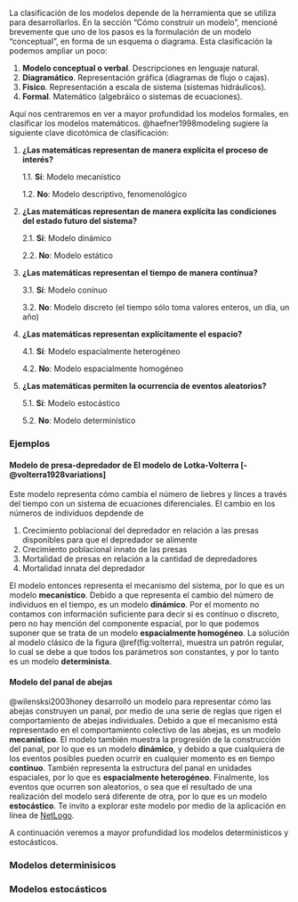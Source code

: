 La clasificación de los modelos depende de la herramienta que se utiliza para desarrollarlos. En la sección "Cómo construir un modelo", mencioné brevemente que uno de los pasos es la formulación de un modelo "conceptual", en forma de un esquema o diagrama. Esta clasificación la podemos ampliar un poco:

1. **Modelo conceptual o verbal**. Descripciones en lenguaje natural.
2. **Diagramático**. Representación gráfica (diagramas de flujo o cajas).
3. **Físico**. Representación a escala de sistema (sistemas hidráulicos).
4. **Formal**. Matemático (algebráico o sistemas de ecuaciones).

Aquí nos centraremos en ver a mayor profundidad los modelos formales, en clasificar los modelos matemáticos. @haefner1998modeling sugiere la siguiente clave dicotómica de clasificación:

1. **¿Las matemáticas representan de manera explícita el proceso de interés?**

    1.1. **Sí**: Modelo mecanístico
    
    1.2. **No**: Modelo descriptivo, fenomenológico
    
2. **¿Las matemáticas representan de manera explícita las condiciones del estado futuro del sistema?**

    2.1. **Sí**: Modelo dinámico
    
    2.2. **No**: Modelo estático
    
3. **¿Las matemáticas representan el tiempo de manera contínua?**

    3.1. **Sí**: Modelo conínuo
    
    3.2. **No**: Modelo discreto (el tiempo sólo toma valores enteros, un día, un año)

4. **¿Las matemáticas representan explícitamente el espacio?**

    4.1. **Sí**: Modelo espacialmente heterogéneo
    
    4.2. **No**: Modelo espacialmente homogéneo
    
5. **¿Las matemáticas permiten la ocurrencia de eventos aleatorios?**

    5.1. **Sí**: Modelo estocástico
    
    5.2. **No**: Modelo determinístico

### Ejemplos

#### Modelo de presa-depredador de El modelo de Lotka-Volterra [-@volterra1928variations]

Este modelo representa cómo cambia el número de liebres y linces a través del tiempo con un sistema de ecuaciones diferenciales. El cambio en los números de individuos depdende de

1. Crecimiento poblacional del depredador en relación a las presas disponibles para que el depredador se alimente
2. Crecimiento poblacional innato de las presas
3. Mortalidad de presas en relación a la cantidad de depredadores
4. Mortalidad innata del depredador

El modelo entonces representa el mecanismo del sistema, por lo que es un modelo **mecanístico**. Debido a que representa el cambio del número de individuos en el tiempo, es un modelo **dinámico**. Por el momento no contamos con información suficiente para decir si es contínuo o discreto, pero no hay mención del componente espacial, por lo que podemos suponer que se trata de un modelo **espacialmente homogéneo**. La solución al modelo clásico de la figura \@ref(fig:volterra), muestra un patrón regular, lo cual se debe a que todos los parámetros son constantes, y por lo tanto es un modelo **determinista**.

#### Modelo del panal de abejas

@wilensksi2003honey desarrolló un modelo para representar cómo las abejas construyen un panal, por medio de una serie de reglas que rigen el comportamiento de abejas individuales. Debido a que el mecanismo está representado en el comportamiento colectivo de las abejas, es un modelo **mecanístico**. El modelo también muestra la progresión de la construcción del panal, por lo que es un modelo **dinámico**, y debido a que cualquiera de los eventos posibles pueden ocurrir en cualquier momento es en tiempo **contínuo**. También representa la estructura del panal en unidades espaciales, por lo que es **espacialmente heterogéneo**. Finalmente, los eventos que ocurren son aleatorios, o sea que el resultado de  una realización del modelo será diferente de otra, por lo que es un modelo **estocástico**. Te invito a explorar este modelo por medio de la aplicación en línea de [NetLogo](https://www.netlogoweb.org/launch#https://www.netlogoweb.org/assets/modelslib/Sample%20Models/Biology/Honeycomb.nlogo).

A continuación veremos a mayor profundidad los modelos deterministicos y estocásticos.

### Modelos determinisicos


      
### Modelos estocásticos